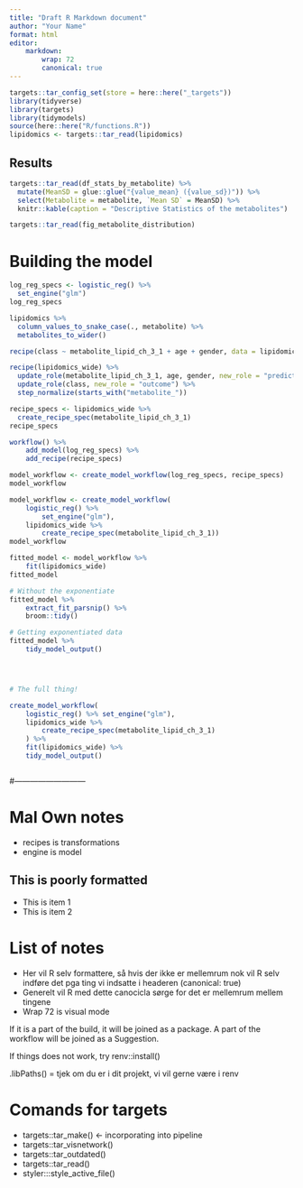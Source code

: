 ```yaml
---
title: "Draft R Markdown document"
author: "Your Name"
format: html
editor:
    markdown:
        wrap: 72
        canonical: true
---
```


```r
targets::tar_config_set(store = here::here("_targets"))
library(tidyverse)
library(targets)
library(tidymodels)
source(here::here("R/functions.R"))
lipidomics <- targets::tar_read(lipidomics)
```

## Results

```r
targets::tar_read(df_stats_by_metabolite) %>%
  mutate(MeanSD = glue::glue("{value_mean} ({value_sd})")) %>%
  select(Metabolite = metabolite, `Mean SD` = MeanSD) %>%
  knitr::kable(caption = "Descriptive Statistics of the metabolites")
```

```r
targets::tar_read(fig_metabolite_distribution)
```

# Building the model

```r
log_reg_specs <- logistic_reg() %>%
  set_engine("glm")
log_reg_specs

lipidomics %>%
  column_values_to_snake_case(., metabolite) %>%
  metabolites_to_wider()
```

```r
recipe(class ~ metabolite_lipid_ch_3_1 + age + gender, data = lipidomics_wide)
```

```r
recipe(lipidomics_wide) %>%
  update_role(metabolite_lipid_ch_3_1, age, gender, new_role = "predictor") %>%
  update_role(class, new_role = "outcome") %>%
  step_normalize(starts_with("metabolite_"))
```

```r
recipe_specs <- lipidomics_wide %>%
  create_recipe_spec(metabolite_lipid_ch_3_1)
recipe_specs
```

```r
workflow() %>% 
    add_model(log_reg_specs) %>% 
    add_recipe(recipe_specs)

model_workflow <- create_model_workflow(log_reg_specs, recipe_specs)
model_workflow

model_workflow <- create_model_workflow(
    logistic_reg() %>% 
        set_engine("glm"), 
    lipidomics_wide %>% 
        create_recipe_spec(metabolite_lipid_ch_3_1))
model_workflow

fitted_model <- model_workflow %>% 
    fit(lipidomics_wide)
fitted_model

# Without the exponentiate
fitted_model %>%
    extract_fit_parsnip() %>% 
    broom::tidy()

# Getting exponentiated data
fitted_model %>% 
    tidy_model_output()




# The full thing! 

create_model_workflow(
    logistic_reg() %>% set_engine("glm"), 
    lipidomics_wide %>% 
        create_recipe_spec(metabolite_lipid_ch_3_1)
    ) %>% 
    fit(lipidomics_wide) %>% 
    tidy_model_output()



```

#---------------------------

# Mal Own notes

-   recipes is transformations
-   engine is model

## This is poorly formatted

-   This is item 1
-   This is item 2

# List of notes

-   Her vil R selv formattere, så hvis der ikke er mellemrum nok vil R
    selv indføre det pga ting vi indsatte i headeren (canonical: true)
-   Generelt vil R med dette canocicla sørge for det er mellemrum mellem
    tingene
-   Wrap 72 is visual mode

If it is a part of the build, it will be joined as a package. A part of
the workflow will be joined as a Suggestion.

If things does not work, try renv::install()

.libPaths() = tjek om du er i dit projekt, vi vil gerne være i renv

# Comands for targets

-   targets::tar_make() \<- incorporating into pipeline
-   targets::tar_visnetwork()
-   targets::tar_outdated()
-   targets::tar_read()
-   styler:::style_active_file()
